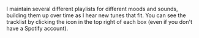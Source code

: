 
I maintain several different playlists for different moods and sounds, building them up over time as I hear new tunes that fit.
You can see the tracklist by clicking the icon in the top right of each box (even if you don't have a Spotify account).

<Playlist
	title='Instrumental Indian Classical'
	url='https://open.spotify.com/embed/playlist/6XmKdz14z54cyqZQLU1xX4'
	description='A variety of pieces with different ragas, talas, and instruments.'
	featuring='Featuring Amjad Ali Khan, Shivkumar Sharma, Zakir Hussain and more.'
/>
<Playlist
	title='Modern Jazz Sounds'
	url='https://open.spotify.com/embed/playlist/2OKsa50m6rcvHlGht5SfQl'
	description='My favorite jazz tunes from the year 2000–present.'
	featuring='Featuring Kamasi Washington, Mammal Hands, Makaya McCraven and more.'
/>
<Playlist
	title='Modern/Minimal'
	url='https://open.spotify.com/embed/playlist/3sibVERgGIbtVHae6vghBO'
	description='Quiet &amp; thoughtful music with space to breathe.'
	featuring='Featuring Nils Frahm, Max Richter, Poppy Ackroyd and more.'
/>
<Playlist
	title='Noir'
	url='https://open.spotify.com/embed/playlist/0OXdIb80lAnC039WcQ2Wra'
	description='Raymond Chandler, eat your heart out.'
	featuring='Featuring Miles Davis, Bohren & der Club of Gore, Black Chamber and more.'
/>
<Playlist
	title='Rain'
	url='https://open.spotify.com/embed/playlist/6hLFlAQ8l2nn62r5cBGLQ6'
	description='Music for rainstorms and open windows.'
	featuring='Featuring Susumu Yokota, Kaitlyn Aurelia Smith, Triosk and more.'
/>
<Playlist
	title='Work Metal'
	url='https://open.spotify.com/embed/playlist/7u4fLXtFIrNRCUWUtO2WuX'
	description='Riffs to work to. Not too technical, not too heavy, not too light.'
	featuring='Featuring Mastodon, Scale the Summit, Elder and more.'
/>
